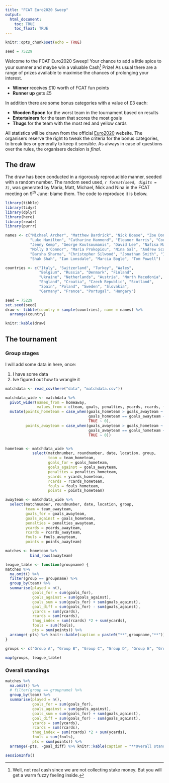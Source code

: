 ```yaml
---
title: "FCAT Euro2020 Sweep"
output: 
  html_document:
    toc: TRUE
    toc_float: TRUE
---
```


```r
knitr::opts_chunk$set(echo = TRUE)

seed = 75229
```

Welcome to the FCAT Euro2020 Sweep! Your chance to add a little spice to your
summer and maybe win a valuable Cash[^1] Prize! As usual there are a range of
prizes available to maximise the chances of prolonging your interest.

- **Winner** receives £10 worth of FCAT fun points
- **Runner up** gets £5

In addition there are some bonus categories with a value of £3 each:

- **Wooden Spoon** for the worst team in the tournament based on results
- **Entertainers** for the team that scores the most goals
- **Thugs** for the team with the most red and yellow cards

All statistics will be drawn from the official
[Euro2020](https://www.uefa.com/uefaeuro-2020/) website. The organisers reserve
the right to tweak the criteria for the bonus categories, to break ties or
generally to keep it sensible. As always in case of questions over the rules,
the organisers decision is _final_.

[^1]: Well, not real cash since we are not collecting stake money. But you will
get a warm fuzzy feeling inside.

## The draw

The draw has been conducted in a rigorously reproducible manner, seeded with a
random number. The random seed used, _`r format(seed, digits = 3)`_, was
generated by Maria, Matt, Michael, Nick and Nina in the FCAT meeting on 9^th^
June: blame them. The code to reproduce it is below.

```r
library(tibble)
library(tidyr)
library(dplyr)
library(here)
library(readr)
library(purrr)

names <- c("Michael Archer", "Matthew Bardrick", "Nick Boase", "Zoe Donkin",
           "Luke Hamilton", "Catharine Hammond", "Eleanor Harris", "Courtney Keane", 
           "Jenny Kemp", "George Koutsoumanis", "David Lee", "Nafisa Mathia", 
           "Molly O'Connor", "Maria Prokopiou", "Nina Sal", "Andrew Scaife",
           "Barsha Sharma", "Christopher Silwood", "Jonathan Smith", "Isabella Worth",
           "Shak Shah", "Ian Lonsdale", "Marcia Bogle", "Tom Powell")  

countries <- c("Italy", "Switzerland", "Turkey", "Wales",
               "Belgium", "Russia", "Denmark", "Finland",
               "Ukraine", "Netherlands", "Austria", "North Macedonia",
               "England", "Croatia", "Czech Republic", "Scotland",
               "Spain", "Poland", "Sweden", "Slovakia", 
               "Germany", "France", "Portugal", "Hungary")

seed = 75229
set.seed(seed)
draw <- tibble(country = sample(countries), name = names) %>% 
  arrange(country)

knitr::kable(draw)

```


## The tournament

### Group stages
I will add some data in here, once:

1. I have some data
2. Ive figured out how to wrangle it

```r

matchdata <- read_csv(here("data", "matchdata.csv"))

matchdata_wide <- matchdata %>% 
  pivot_wider(names_from = homeaway,
              values_from = c(team, goals, penalties, ycards, rcards, fouls)) %>% 
  mutate(points_hometeam = case_when(goals_hometeam > goals_awayteam ~ 3,
                                     goals_hometeam == goals_awayteam ~ 1,
                                     TRUE ~ 0),
         points_awayteam = case_when(goals_awayteam > goals_hometeam ~ 3,
                                     goals_awayteam == goals_hometeam ~ 1,
                                     TRUE ~ 0))


hometeam <- matchdata_wide %>% 
            select(matchnumber, roundnumber, date, location, group,
                   team = team_hometeam,
                   goals_for = goals_hometeam,
                   goals_against = goals_awayteam,
                   penalties = penalties_hometeam,
                   ycards = ycards_hometeam,
                   rcards = rcards_hometeam,
                   fouls = fouls_hometeam,
                   points = points_hometeam)

awayteam <- matchdata_wide %>% 
  select(matchnumber, roundnumber, date, location, group,
         team = team_awayteam,
         goals_for = goals_awayteam,
         goals_against = goals_hometeam,
         penalties = penalties_awayteam,
         ycards = ycards_awayteam,
         rcards = rcards_awayteam,
         fouls = fouls_awayteam,
         points = points_awayteam)

matches <- hometeam %>% 
           bind_rows(awayteam)

league_table <- function(groupname) {
matches %>% 
  na.omit() %>% 
  filter(group == groupname) %>%
  group_by(team) %>% 
  summarise(played = n(),
            goals_for = sum(goals_for),
            goals_against = sum(goals_against),
            goals_sum = sum(goals_for) + sum(goals_against),
            goal_diff = sum(goals_for) - sum(goals_against),
            ycards = sum(ycards),
            rcards = sum(rcards),
            thug_index = sum(rcards) *2 + sum(ycards),
            fouls = sum(fouls),
            pts = sum(points)) %>% 
  arrange(-pts) %>% knitr::kable(caption = paste0("**",groupname,"**"))
}

groups <- c("Group A", "Group B", "Group C", "Group D", "Group E", "Group F")

map(groups, league_table)

```

### Overall standings

```r

matches %>% 
  na.omit() %>% 
  # filter(group == groupname) %>%
  group_by(team) %>% 
  summarise(played = n(),
            goals_for = sum(goals_for),
            goals_against = sum(goals_against),
            goals_sum = sum(goals_for) + sum(goals_against),
            goal_diff = sum(goals_for) - sum(goals_against),
            ycards = sum(ycards),
            rcards = sum(rcards),
            thug_index = sum(rcards) *2 + sum(ycards),
            fouls = sum(fouls),
            pts = sum(points)) %>% 
  arrange(-pts, -goal_diff) %>% knitr::kable(caption = "**Overall standings**")


```


```r
sessionInfo()
```